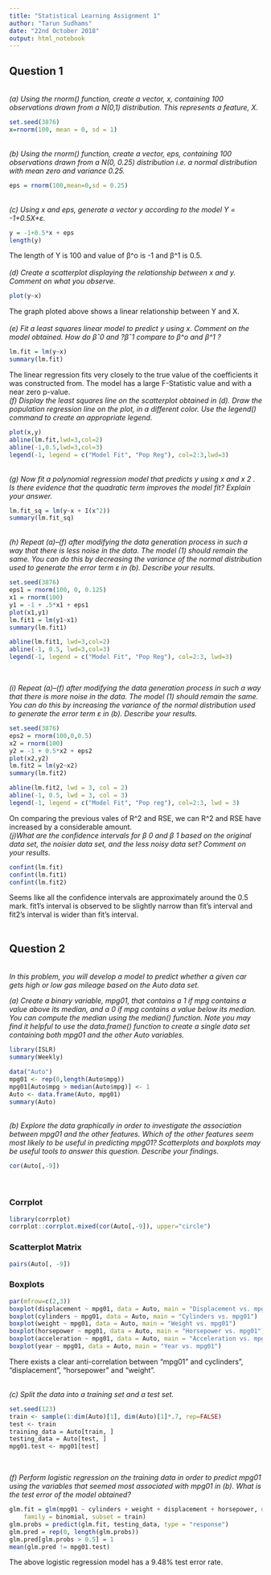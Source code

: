 ```yaml
---
title: "Statistical Learning Assignment 1"
author: "Tarun Sudhams"
date: "22nd October 2018"
output: html_notebook
---
```


## Question 1
<br/>
*(a) Using the rnorm() function, create a vector, x, containing 100 observations drawn from a N(0,1) distribution. This represents a feature, X.*
```r
set.seed(3876)
x=rnorm(100, mean = 0, sd = 1)
```
<br/>
*(b) Using the rnorm() function, create a vector, eps, containing 100 observations drawn from a N(0, 0.25) distribution i.e. a normal distribution with mean zero and variance 0.25.*

```r
eps = rnorm(100,mean=0,sd = 0.25)
```
<br/>
*(c) Using x and eps, generate a vector y according to the model Y = -1+0.5X+ε.*
```r
y = -1+0.5*x + eps
length(y)
```
The length of Y is 100 and value of β^o is -1 and β^1 is 0.5. <br/>
<br/>
*(d) Create a scatterplot displaying the relationship between x and y. Comment on what you observe.*
```r
plot(y~x)
```
The graph ploted above shows a linear relationship between Y and X. <br/>
<br/>
*(e) Fit a least squares linear model to predict y using x. Comment on the model obtained. How do βˆ0 and ?βˆ1 compare to β^o and β^1 ?*
```r
lm.fit = lm(y~x)
summary(lm.fit)
```
The linear regression fits very closely to the true value of the coefficients it was constructed from. The model has a large F-Statistic value and with a near zero p-value.
<br/>
*(f) Display the least squares line on the scatterplot obtained in (d). Draw the population regression line on the plot, in a different color. Use the legend() command to create an appropriate legend.*
```r
plot(x,y)
abline(lm.fit,lwd=3,col=2)
abline(-1,0.5,lwd=3,col=3)
legend(-1, legend = c("Model Fit", "Pop Reg"), col=2:3,lwd=3)
```
<br/>
*(g) Now fit a polynomial regression model that predicts y using x and x 2 . Is there evidence that the quadratic term improves the model fit? Explain your answer.*

```r
lm.fit_sq = lm(y~x + I(x^2))
summary(lm.fit_sq)
```
<br/>
*(h) Repeat (a)–(f) after modifying the data generation process in such a way that there is less noise in the data. The model (1) should remain the same. You can do this by decreasing the variance of the normal distribution used to generate the error term ε in (b). Describe your results.*
```r
set.seed(3876)
eps1 = rnorm(100, 0, 0.125)
x1 = rnorm(100)
y1 = -1 + .5*x1 + eps1
plot(x1,y1)
lm.fit1 = lm(y1~x1)
summary(lm.fit1)

abline(lm.fit1, lwd=3,col=2)
abline(-1, 0.5, lwd=3,col=3)
legend(-1, legend = c("Model Fit", "Pop Reg"), col=2:3, lwd=3)
```
<br/>

*(i) Repeat (a)–(f) after modifying the data generation process in such a way that there is more noise in the data. The model (1) should remain the same. You can do this by increasing the variance of the normal distribution used to generate the error term ε in (b). Describe your results.*
```r
set.seed(3876)
eps2 = rnorm(100,0,0.5)
x2 = rnorm(100)
y2 = -1 + 0.5*x2 + eps2
plot(x2,y2)
lm.fit2 = lm(y2~x2)
summary(lm.fit2)

abline(lm.fit2, lwd = 3, col = 2)
abline(-1, 0.5, lwd = 3, col = 3)
legend(-1, legend = c("Model Fit", "Pop reg"), col=2:3, lwd = 3)
```
On comparing the previous vales of R^2 and RSE, we can R^2 and RSE have increased by a considerable amount.
<br/>
*(j)What are the confidence intervals for β 0 and β 1 based on the original data set, the noisier data set, and the less noisy data set? Comment on your results.*
```r
confint(lm.fit)
confint(lm.fit1)
confint(lm.fit2)
```
Seems like all the confidence intervals are approximately around the 0.5 mark. fit1's interval is observed to be slightly narrow than fit's interval and fit2's interval is wider than fit's interval. <br/>
<br/>

## Question 2
<br/>
*In this problem, you will develop a model to predict whether a given car gets high or low gas mileage based on the Auto data set.*

*(a) Create a binary variable, mpg01, that contains a 1 if mpg contains a value above its median, and a 0 if mpg contains a value below its median. You can compute the median using the median() function. Note you may find it helpful to use the data.frame() function to create a single data set containing both mpg01 and the other Auto variables.*
```r
library(ISLR)
summary(Weekly)
```
```r
data("Auto")
mpg01 <- rep(0,length(Auto$mpg))
mpg01[Auto$mpg > median(Auto$mpg)] <- 1
Auto <- data.frame(Auto, mpg01)
summary(Auto)
```
<br/>
*(b) Explore the data graphically in order to investigate the association between mpg01 and the other features. Which of the other features seem most likely to be useful in predicting mpg01? Scatterplots and boxplots may be useful tools to answer this question. Describe your findings. *
```r
cor(Auto[,-9])
```
<br/>

### Corrplot
```r
library(corrplot)
corrplot::corrplot.mixed(cor(Auto[,-9]), upper="circle")
```
### Scatterplot Matrix
```r
pairs(Auto[, -9])
```

### Boxplots
```r
par(mfrow=c(2,3))
boxplot(displacement ~ mpg01, data = Auto, main = "Displacement vs. mpg01")
boxplot(cylinders ~ mpg01, data = Auto, main = "Cylinders vs. mpg01")
boxplot(weight ~ mpg01, data = Auto, main = "Weight vs. mpg01")
boxplot(horsepower ~ mpg01, data = Auto, main = "Horsepower vs. mpg01")
boxplot(acceleration ~ mpg01, data = Auto, main = "Acceleration vs. mpg01")
boxplot(year ~ mpg01, data = Auto, main = "Year vs. mpg01")
```
There exists a clear anti-correlation between "mpg01" and cyclinders", "displacement", "horsepower" and "weight". <br/>
<br/>

*(c) Split the data into a training set and a test set.*
```r
set.seed(123)
train <- sample(1:dim(Auto)[1], dim(Auto)[1]*.7, rep=FALSE)
test <- train
training_data = Auto[train, ]
testing_data = Auto[test, ]
mpg01.test <- mpg01[test]
```
<br/>

*(f) Perform logistic regression on the training data in order to predict mpg01 using the variables that seemed most associated with mpg01 in (b). What is the test error of the model obtained?*
```r
glm.fit = glm(mpg01 ~ cylinders + weight + displacement + horsepower, data = Auto, 
    family = binomial, subset = train)
glm.probs = predict(glm.fit, testing_data, type = "response")
glm.pred = rep(0, length(glm.probs))
glm.pred[glm.probs > 0.5] = 1
mean(glm.pred != mpg01.test)
```
The above logistic regression model has a 9.48% test error rate.
